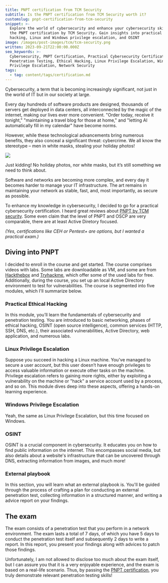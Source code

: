 ```yaml
---
title: PNPT certification from TCM Security
subtitle: Is the PNPT certification from TCM Security worth it?
customslug: pnpt-certification-from-tcm-security
snippet: >-
  Explore the world of cybersecurity and enhance your cybersecurity skills with
  the PNPT certification by TCM Security. Gain insights into practical ethical
  hacking, Linux and Windows privilege escalation, and OSINT
image: /images/post-images/tcm/tcm-security.png
written: 2023-09-21T22:00:00.000Z
seo_keywords: >-
  Cybersecurity, PNPT Certification, Practical Cybersecurity Certification,
  Penetration Testing, Ethical Hacking, Linux Privilege Escalation, Windowd
  Privilege Escalation, Network Security
tags:
  - tag: content/tags/certification.md
---
```


Cybersecurity, a term that is becoming increasingly significant, not just in the world of IT but in our society at large.

Every day hundreds of software products are designed, thousands of servers get deployed in data centers, all interconnected by the magic of the internet, making our lives ever more convenient. "Order today, receive it tonight," "maintaining a travel blog for those at home," and "letting AI automatically fill in my calendar" have become norms.

However, while these technological advancements bring numerous benefits, they also conceal a significant threat: cybercrime. We all know the stereotype – men in white masks, stealing your holiday photos!

![](/images/post-images/tcm/understaning-cybersecurity-become-pnpt-certified-1.gif)

Just kidding! No holiday photos, nor white masks, but it’s still something we need to think about.

Software and networks are becoming more complex, and every day it becomes harder to manage your IT infrastructure. The art remains in maintaining your network as stable, fast, and, most importantly, as secure as possible.

To enhance my knowledge in cybersecurity, I decided to go for a practical cybersecurity certification. I heard great reviews about [PNPT by TCM security](https://certifications.tcm-sec.com/pnpt/). Some even claim that the level of PNPT and OSCP are very comparable, there are at least Active Diretory focused.

*(Yes, certifications like CEH or Pentest+ are options, but I wanted a practical exam.)*

## Diving into PNPT

I decided to enroll in the course and get started. The course comprises videos with labs. Some labs are downloadable as VM, and some are from [Hackthebox](https://hackthebox.com/) and [Tryhackme](https://tryhackme.com/), which offer some of the used labs for free. Additionally, during the course, you set up an local Active Directory environment to test for vulnerabilities. The course is segmented into five modules, which I'll summarize below.

### Practical Ethical Hacking

In this module, you’ll learn the fundamentals of cybersecurity and penetration testing. You are introduced to basic networking, phases of ethical hacking, OSINT (open source intelligence), common services (HTTP, SSH, DNS, etc.), their associated vulnerabilities, Active Directory, web application, and numerous labs.

### Linux Privilege Escalation

Suppose you succeed in hacking a Linux machine. You've managed to secure a user account, but this user doesn’t have enough privileges to access valuable information or execute other tasks on the machine. Privilege escalation refers to gaining more rights, either by exploiting a vulnerability on the machine or "hack" a service account used by a process, and so on. This module dives deep into these aspects, offering a hands-on learning experience.

### Windows Privilege Escalation

Yeah, the same as Linux Privilege Escalation, but this time focused on Windows.

### OSINT

OSINT is a crucial component in cybersecurity. It educates you on how to find public information on the internet. This encompasses social media, but also details about a website's infrastructure that can be uncovered through DNS, extracting information from images, and much more!

### External playbook

In this section, you will learn what an external playbook is. You'll be guided through the process of crafting a plan for conducting an external penetration test, collecting information in a structured manner, and writing a advice report on your findings.

## The exam

The exam consists of a penetration test that you perform in a network environment. The exam lasts a total of 7 days, of which you have 5 days to conduct the penetration test itself and subsequently 2 days to write a report. In this report, you present your findings along with advices to patch those findings.

Unfortunately, I am not allowed to disclose too much about the exam itself, but I can assure you that it is a very enjoyable experience, and the exam is based on a real-life scenario. Thus, by passing the [PNPT certification](https://certifications.tcm-sec.com/pnpt/), you truly demonstrate relevant penetration testing skills!
